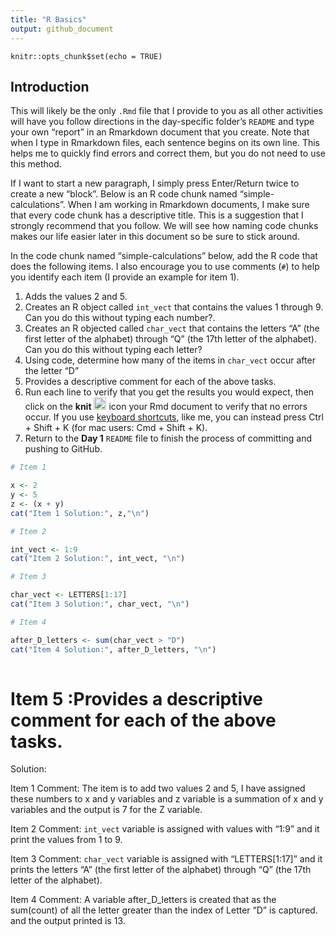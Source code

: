 ```yaml
---
title: "R Basics"
output: github_document
---
```


```global-options
knitr::opts_chunk$set(echo = TRUE)
```

## Introduction

This will likely be the only `.Rmd` file that I provide to you as all other activities will have you follow directions in the day-specific folder's `README` and type your own "report" in an Rmarkdown document that you create.
Note that when I type in Rmarkdown files, each sentence begins on its own line.
This helps me to quickly find errors and correct them, but you do not need to use this method.

If I want to start a new paragraph, I simply press Enter/Return twice to create a new "block".
Below is an R code chunk named "simple-calculations".
When I am working in Rmarkdown documents, I make sure that every code chunk has a descriptive title.
This is a suggestion that I strongly recommend that you follow.
We will see how naming code chunks makes our life easier later in this document so be sure to stick around.

In the code chunk named "simple-calculations" below, add the R code that does the following items.
I also encourage you to use comments (`#`) to help you identify each item (I provide an example for item 1).

1. Adds the values 2 and 5.
2. Creates an R object called `int_vect` that contains the values 1 through 9. Can you do this without typing each number?.
3. Creates an R objected called `char_vect` that contains the letters "A" (the first letter of the alphabet) through "Q" (the 17th letter of the alphabet). Can you do this without typing each letter?
4. Using code, determine how many of the items in `char_vect` occur after the letter "D"
5. Provides a descriptive comment for each of the above tasks.
6. Run each line to verify that you get the results you would expect, then click on the **knit** <img src="../README-img/knit-icon.png" alt="knit" width = "20"/> icon your Rmd document to verify that no errors occur.
  If you use [keyboard shortcuts](https://support.posit.co/hc/en-us/articles/200711853-Keyboard-Shortcuts-in-the-RStudio-IDE), like me, you can instead press Ctrl + Shift + K (for mac users: Cmd + Shift + K).
7. Return to the **Day 1** `README` file to finish the process of committing and pushing to GitHub.

```r
# Item 1

x <- 2
y <- 5
z <- (x + y)
cat("Item 1 Solution:", z,"\n")

# Item 2

int_vect <- 1:9
cat("Item 2 Solution:", int_vect, "\n")

# Item 3

char_vect <- LETTERS[1:17]
cat("Item 3 Solution:", char_vect, "\n")

# Item 4

after_D_letters <- sum(char_vect > "D")
cat("Item 4 Solution:", after_D_letters, "\n")
  

```

# Item 5 :Provides a descriptive comment for each of the above tasks.

Solution: 

Item 1 Comment: The item is to add two values 2 and 5, I have assigned these numbers to x and y variables and z variable is a summation of x and y variables and the output is 7 for the Z variable.

Item 2 Comment: `int_vect` variable is assigned with values with "1:9" and it print the values from 1 to 9.

Item 3 Comment: `char_vect` variable is assigned with "LETTERS[1:17]" and it prints the letters "A" (the first letter of the alphabet) through "Q" (the 17th letter of the alphabet). 

Item 4 Comment: A variable after_D_letters is created that as the sum(count) of all the letter greater than the index of Letter "D" is captured. and the output printed is 13.







